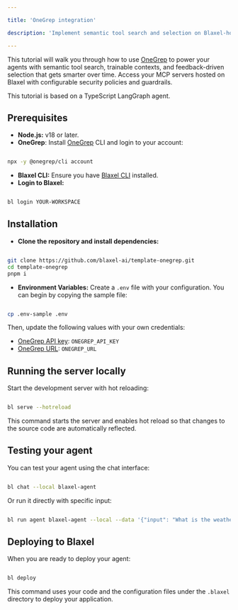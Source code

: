 ```yaml
---

title: 'OneGrep integration'

description: 'Implement semantic tool search and selection on Blaxel-hosted MCP servers using OneGrep.'

---
```


This tutorial will walk you through how to use [OneGrep](https://www.onegrep.dev/) to power your agents with semantic tool search, trainable contexts, and feedback-driven selection that gets smarter over time. Access your MCP servers hosted on Blaxel with configurable security policies and guardrails.

<Tip>This tutorial is based on a TypeScript LangGraph agent.</Tip>

## **Prerequisites**

- **Node.js:** v18 or later.
- **OneGrep**: Install [OneGrep](https://github.com/OneGrep/typescript-sdk) CLI and login to your account:

```bash

npx -y @onegrep/cli account

```

- **Blaxel CLI:** Ensure you have [Blaxel CLI](../../cli-reference/introduction) installed.
- **Login to Blaxel:**

```bash

bl login YOUR-WORKSPACE

```

## **Installation**

- **Clone the repository and install dependencies:**

```bash

git clone https://github.com/blaxel-ai/template-onegrep.git
cd template-onegrep
pnpm i

```

- **Environment Variables:** Create a `.env` file with your configuration. You can begin by copying the sample file:

```bash

cp .env-sample .env

```

Then, update the following values with your own credentials:

- [OneGrep API key](https://onegrep.dev): `ONEGREP_API_KEY`
- [OneGrep URL](https://onegrep.dev): `ONEGREP_URL`

## **Running the server locally**

Start the development server with hot reloading:

```bash

bl serve --hotreload

```

<Tip>This command starts the server and enables hot reload so that changes to the source code are automatically reflected.</Tip>

## **Testing your agent**

You can test your agent using the chat interface:

```bash

bl chat --local blaxel-agent

```

Or run it directly with specific input:

```bash

bl run agent blaxel-agent --local --data '{"input": "What is the weather in Paris?"}'

```

## **Deploying to Blaxel**

When you are ready to deploy your agent:

```bash

bl deploy

```

<Tip>This command uses your code and the configuration files under the `.blaxel` directory to deploy your application.</Tip>
